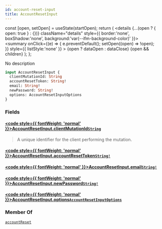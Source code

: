 ```yaml
---
id: account-reset-input
title: AccountResetInput
---
```









  const [open, setOpen] = useState(startOpen);
  return (
    <details {...(open ? { open: true } : {})} className="details" style={{ border:'none', boxShadow:'none', background:'var(--ifm-background-color)' }}>
      <summary
        onClick={(e) => {
          e.preventDefault();
          setOpen((open) => !open);
        }}
        style={{ listStyle:'none' }}
      >
      {open ? dataOpen : dataClose}
      </summary>
      {open && children}
    </details>
  );
};








No description


```graphql
input AccountResetInput {
  clientMutationId: String
  accountResetToken: String!
  email: String!
  newPassword: String!
  options: AccountResetInputOptions
}
```




### Fields

#### [<code style={{ fontWeight: 'normal' }}>AccountResetInput.<b>clientMutationId</b></code>](#)<Bullet />[`String`](/gql-api/types/scalars/string) <Badge class="badge badge--secondary" text="scalar"/> 
> 
> 
> A unique identifier for the client performing the mutation.
> 

#### [<code style={{ fontWeight: 'normal' }}>AccountResetInput.<b>accountResetToken</b></code>](#)<Bullet />[`String!`](/gql-api/types/scalars/string) <Badge class="badge badge--secondary" text="non-null"/> <Badge class="badge badge--secondary" text="scalar"/> 
> 
> 
> 
> 

#### [<code style={{ fontWeight: 'normal' }}>AccountResetInput.<b>email</b></code>](#)<Bullet />[`String!`](/gql-api/types/scalars/string) <Badge class="badge badge--secondary" text="non-null"/> <Badge class="badge badge--secondary" text="scalar"/> 
> 
> 
> 
> 

#### [<code style={{ fontWeight: 'normal' }}>AccountResetInput.<b>newPassword</b></code>](#)<Bullet />[`String!`](/gql-api/types/scalars/string) <Badge class="badge badge--secondary" text="non-null"/> <Badge class="badge badge--secondary" text="scalar"/> 
> 
> 
> 
> 

#### [<code style={{ fontWeight: 'normal' }}>AccountResetInput.<b>options</b></code>](#)<Bullet />[`AccountResetInputOptions`](/gql-api/types/inputs/account-reset-input-options) <Badge class="badge badge--secondary" text="input"/> 
> 
> 
> 
> 





### Member Of

[`accountReset`](/gql-api/api/mutations/account-reset)  <Badge class="badge badge--secondary" text="mutation"/>

